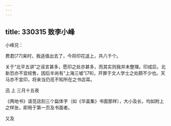 ```yaml
---
---
---
```

title: 330315 致李小峰
---




小峰兄：

费君[77]来时，我适值出去了，今将印花送上，共八千个。

关于“北平五讲”之谣言甚多，愿印之处亦甚多，而其实则我并未整理。印成后，北新恐亦不宜经售，因后半尚有“上海三嘘”[78]，开罪于文人学士之处颇不少也。天马亦不宜印，将来当仍觅不知所在之书店耳。

迅 上 三月十五夜

《两地书》请觅店刻三个扁体字（如《华盖集》书面那样），大小及长，均如附上之样张，即用于第一页及书面者。

又及